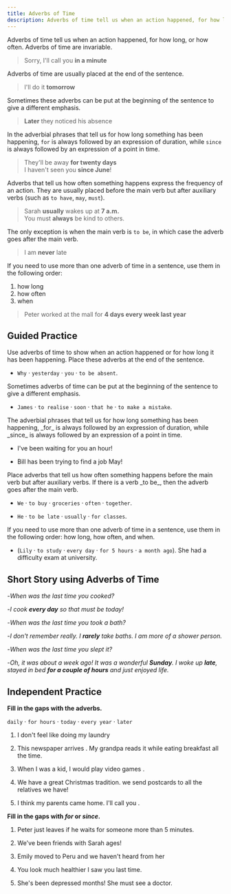 ```yaml
---
title: Adverbs of Time
description: Adverbs of time tell us when an action happened, for how long, or how often
---
```


Adverbs of time tell us when an action happened, for how long, or how often. Adverbs of time are invariable.

> Sorry, I'll call you **in a minute**

Adverbs of time are usually placed at the end of the sentence.

> I'll do it **tomorrow**

Sometimes these adverbs can be put at the beginning of the sentence to give a different emphasis.

> **Later** they noticed his absence

In the adverbial phrases that tell us for how long something has been happening, `for` is always followed by an expression of duration, while `since` is always followed by an expression of a point in time.

> They'll be away **for twenty days**  
> I haven't seen you **since June**!

Adverbs that tell us how often something happens express the frequency of an action. They are usually placed before the main verb but after auxiliary verbs (such as `to have`, `may`, `must`).

> Sarah **usually** wakes up at **7 a.m.**  
> You must **always** be kind to others.

The only exception is when the main verb is `to be`, in which case the adverb goes after the main verb.

> I am **never** late

If you need to use more than one adverb of time in a sentence, use them in the following order:

1. how long
2. how often
3. when

> Peter worked at the mall for **4 days every week last year**

## Guided Practice

<Callout mt={8}>
  Use adverbs of time to show when an action happened or for how long it has been
  happening. Place these adverbs at the end of the sentence.
</Callout>

- `Why` · `yesterday` · `you` · `to be absent`. <Tooltip content="Why were you absent yesterday?" />

<Callout>
  Sometimes adverbs of time can be put at the beginning of the sentence to give a
  different emphasis.
</Callout>

- `James` · `to realise` · `soon` · `that he` · `to make a mistake`. <Tooltip content="Soon James realised that he made a mistake" />

<Callout>
  The adverbial phrases that tell us for how long something has been happening, _for_ is
  always followed by an expression of duration, while _since_ is always followed by an
  expression of a point in time.
</Callout>

- I've been waiting for you <Blank /> an hour! <Tooltip content="I've been waiting for you for an hour!" />

- Bill has been trying to find a job <Blank /> May! <Tooltip content="Bill has been trying to find a job since May!" />

<Callout>
  Place adverbs that tell us how often something happens before the main verb but after
  auxiliary verbs. If there is a verb _to be_, then the adverb goes after the main verb.
</Callout>

- `We` · `to buy` · `groceries` · `often` · `together`. <Tooltip content="We often buy groceries together." />

- `He` · `to be late` · `usually` · `for classes`. <Tooltip content="He is usually late for classes." />

<Callout>
  If you need to use more than one adverb of time in a sentence, use them in the following
  order: how long, how often, and when.
</Callout>

- (`Lily` · `to study` · `every day` · `for 5 hours` · `a month ago`). She had a difficulty exam at university. <Tooltip content="Lily studied for 5 hours every day a month ago." />

## Short Story using Adverbs of Time

-_When was the last time you cooked?_

-_I cook **every day** so that must be today!_

-_When was the last time you took a bath?_

-_I don't remember really. I **rarely** take baths. I am more of a shower person._

-_When was the last time you slept it?_

-_Oh, it was about a week ago! It was a wonderful **Sunday**. I woke up **late**, stayed in bed **for a couple of hours** and just enjoyed life._

## Independent Practice

**Fill in the gaps with the adverbs.**

`daily` · `for hours` · `today` · `every year` · `later`

1. I don't feel like doing my laundry <Blank /> <Tooltip content="today" />

2. This newspaper arrives <Blank /> . My grandpa reads it while eating breakfast all the time. <Tooltip content="daily" />

3. When I was a kid, I would play video games <Blank /> . <Tooltip content="for hours" />

4. We have a great Christmas tradition. <Blank /> we send postcards to all the relatives we have! <Tooltip content="Every year" />

5. I think my parents came home. I'll call you <Blank /> . <Tooltip content="later" />

**Fill in the gaps with _for_ or _since_.**

1. Peter just leaves if he waits for someone <Blank /> more than 5 minutes. <Tooltip content="for" />

2. We've been friends with Sarah <Blank /> ages! <Tooltip content="for" />

3. Emily moved to Peru and we haven't heard from her <Blank /><Tooltip content="since" />

4. You look much healthier <Blank /> I saw you last time. <Tooltip content="since" />

5. She's been depressed <Blank /> months! She must see a doctor. <Tooltip content="for" />
